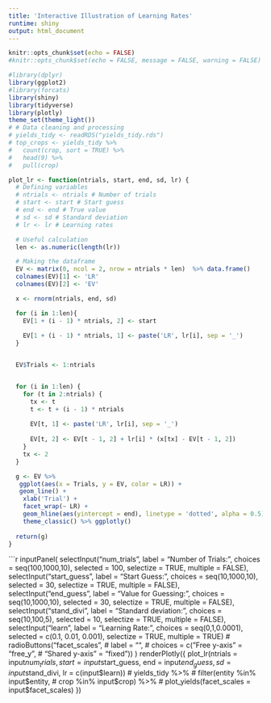 ```yaml
---
title: 'Interactive Illustration of Learning Rates'
runtime: shiny
output: html_document
---
```


```r
knitr::opts_chunk$set(echo = FALSE)
#knitr::opts_chunk$set(echo = FALSE, message = FALSE, warning = FALSE)
```

```r
#library(dplyr)
library(ggplot2)
#library(forcats)
library(shiny)
library(tidyverse)
library(plotly)
theme_set(theme_light())
# # Data cleaning and processing
# yields_tidy <- readRDS("yields_tidy.rds")
# top_crops <- yields_tidy %>%
#   count(crop, sort = TRUE) %>%
#   head(9) %>%
#   pull(crop)
```

```r
plot_lr <- function(ntrials, start, end, sd, lr) {
  # Defining variables
  # ntrials <- ntrials # Number of trials
  # start <- start # Start guess
  # end <- end # True value
  # sd <- sd # Standard deviation
  # lr <- lr # Learning rates

  # Useful calculation
  len <- as.numeric(length(lr))

  # Making the dataframe
  EV <- matrix(0, ncol = 2, nrow = ntrials * len)  %>% data.frame()
  colnames(EV)[1] <- 'LR'
  colnames(EV)[2] <- 'EV'

  x <- rnorm(ntrials, end, sd)

  for (i in 1:len){
    EV[1 + (i - 1) * ntrials, 2] <- start
  
    EV[1 + (i - 1) * ntrials, 1] <- paste('LR', lr[i], sep = '_')
  }


  EV$Trials <- 1:ntrials


  for (i in 1:len) {
    for (t in 2:ntrials) {
      tx <- t
      t <- t + (i - 1) * ntrials
    
      EV[t, 1] <- paste('LR', lr[i], sep = '_')
    
      EV[t, 2] <- EV[t - 1, 2] + lr[i] * (x[tx] - EV[t - 1, 2])
    }
    tx <- 2
  }

  g <- EV %>% 
   ggplot(aes(x = Trials, y = EV, color = LR)) +
   geom_line() +
    xlab('Trial') +
    facet_wrap(~ LR) +
    geom_hline(aes(yintercept = end), linetype = 'dotted', alpha = 0.5) +
    theme_classic() %>% ggplotly()
  
  return(g)
}

```


```r
inputPanel(
  selectInput("num_trials",
              label = "Number of Trials:",
              choices = seq(100,1000,10),
              selected = 100,
              selectize = TRUE,
              multiple = FALSE),
  selectInput("start_guess",
              label = "Start Guess:",
              choices = seq(10,1000,10),
              selected = 30,
              selectize = TRUE,
              multiple = FALSE),
  selectInput("end_guess",
              label = "Value for Guessing:",
              choices = seq(10,1000,10),
              selected = 30,
              selectize = TRUE,
              multiple = FALSE),
  selectInput("stand_divi",
              label = "Standard deviation:",
              choices = seq(10,100,5),
              selected = 10,
              selectize = TRUE,
              multiple = FALSE),
  selectInput("learn",
              label = "Learning Rate:",
              choices = seq(0,1,0.0001),
              selected = c(0.1, 0.01, 0.001),
              selectize = TRUE,
              multiple = TRUE)
  # radioButtons("facet_scales",
  #              label = "",
  #              choices = c("Free y-axis" = "free_y",
  #                          "Shared y-axis" = "fixed"))
)
renderPlotly({
    plot_lr(ntrials = input$num_trials, 
            start = input$start_guess, 
            end = input$end_guess, 
            sd = input$stand_divi, 
            lr = c(input$learn))
  # yields_tidy %>%
  #   filter(entity %in% input$entity,
  #          crop %in% input$crop) %>%
  #   plot_yields(facet_scales = input$facet_scales)
})
